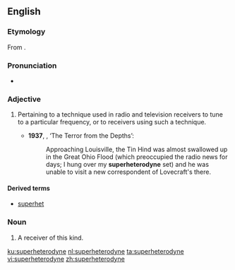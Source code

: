==English==
{{wikipedia}}

===Etymology===
From {{prefix|super|heterodyne|lang=en}}.

===Pronunciation===
* {{a|UK}} {{IPA|/suːpəˈhɛt(ə)ɹədʌɪn/|lang=en}}

===Adjective===
{{en-adj|-}}

# {{context|electronics|lang=en}} Pertaining to a technique used in radio and television receivers to tune to a particular frequency, or to receivers using such a technique. {{defdate|from 20th c.}}
#* '''1937''', {{w|Fritz Leiber}}, ‘The Terror from the Depths’:
#*: Approaching Louisville, the Tin Hind was almost swallowed up in the Great Ohio Flood (which preoccupied the radio news for days; I hung over my '''superheterodyne''' set) and he was unable to visit a new correspondent of Lovecraft's there.

====Derived terms====
* [[superhet]]

===Noun===
{{en-noun}}

# A receiver of this kind.

[[ku:superheterodyne]]
[[nl:superheterodyne]]
[[ta:superheterodyne]]
[[vi:superheterodyne]]
[[zh:superheterodyne]]